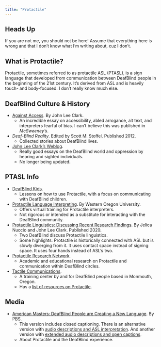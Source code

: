 ```yaml
---
title: "Protactile"
---
```



## Heads Up {.unnumbered .unlisted}

If you are not me, you should not be here! Assume that everything here is wrong and that I don't know what I'm writing about, cuz I don't.


## What is Protactile?

Protactile, sometimes referred to as protactile ASL (PTASL), is a sign language that developed from communication between DeafBlind people in the beginning of the 21st century. It's derived from ASL and is heavily touch- and body-focused. I don't really know much else.


## DeafBlind Culture & History

- [Against Access](https://audio.mcsweeneys.net/transcripts/against_access.html). By John Lee Clark.
  + An incredible essay on accessibility, abled arrogance, alt text, and interpreters fearful of bias. I can't believe this was published in _McSweeney's_.
- _Deaf-Blind Reality_. Edited by Scott M. Stoffel. Published 2012.
  + Collected stories about DeafBlind lives.
- [John Lee Clark's Weblog](https://johnleeclark-blog.tumblr.com/).
  + Really good essays on the DeafBlind world and oppression by hearing and sighted individuals.
  + No longer being updated.


## PTASL Info

- [DeafBlind Kids](https://www.deafblindkids.org/).
  + Lessons on how to use Protactile, with a focus on communicating with DeafBlind children.
- [Protactile Language Interpreting](https://www.protactilelanguageinterpreting.org/). By Western Oregon University.
  + Offers virtual training for Protactile interpreters.
  + Not rigorous or intended as a substitute for interacting with the DeafBlind community.
- [Protactile Linguistics: Discussing Recent Research Findings](https://journalofasl.com/protactile-linguistics/). By Jelica Nuccio and John Lee Clark. Published 2020.
  + Two DeafBlind discuss Protactile linguistics.
  + Some highlights: Protactile is historically connected with ASL but is slowly diverging from it. It uses contact space instead of signing space. It uses four hands instead of ASL's two.
- [Protactile Research Network](https://www.protactileresearch.org/).
  + Academic and educational research on Protactile and communication within DeafBlind circles.
- [Tactile Communications](https://www.tactilecommunications.org/).
  + A training center by and for DeafBlind people based in Monmouth, Oregon.
  + Has a [list of resources on Protactile](https://www.tactilecommunications.org/Resources/).


## Media

- [American Masters: DeafBlind People are Creating a New Language](https://www.youtube.com/watch?v=ney1gZ1iN_k). By PBS.
  + This version includes closed captioning. There is an alternative version with [audio descriptions and ASL interpretation](https://www.youtube.com/watch?v=6zCzsmg7kdY&t=0s). And another version with [extended audio descriptions and open captions](https://www.youtube.com/watch?v=6zCzsmg7kdY&t=0s).
  + About Protactile and the DeafBlind experience.
